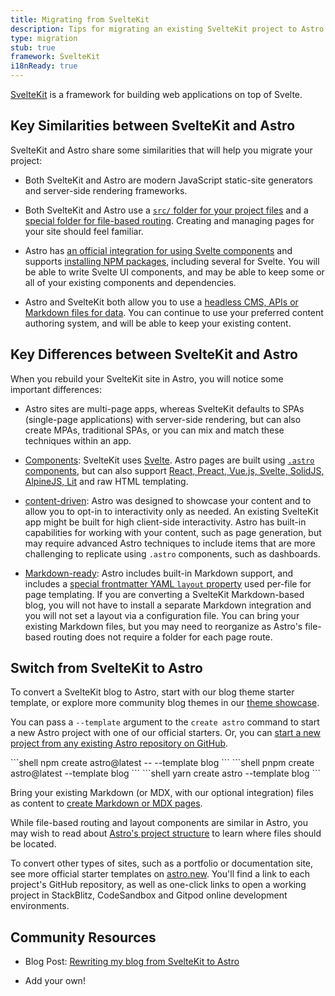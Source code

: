 ```yaml
---
title: Migrating from SvelteKit
description: Tips for migrating an existing SvelteKit project to Astro
type: migration
stub: true
framework: SvelteKit
i18nReady: true
---
```



[SvelteKit](https://kit.svelte.dev) is a framework for building web applications on top of Svelte.

## Key Similarities between SvelteKit and Astro

SvelteKit and Astro share some similarities that will help you migrate your project:

- Both SvelteKit and Astro are modern JavaScript static-site generators and server-side rendering frameworks. 

- Both SvelteKit and Astro use a [`src/` folder for your project files](/en/basics/project-structure/#src) and a [special folder for file-based routing](/en/basics/astro-pages/). Creating and managing pages for your site should feel familiar.

- Astro has [an official integration for using Svelte components](/en/guides/integrations-guide/svelte/) and supports [installing NPM packages](/en/guides/imports/#npm-packages), including several for Svelte. You will be able to write Svelte UI components, and may be able to keep some or all of your existing components and dependencies.

- Astro and SvelteKit both allow you to use a [headless CMS, APIs or Markdown files for data](/en/guides/data-fetching/). You can continue to use your preferred content authoring system, and will be able to keep your existing content.

## Key Differences between SvelteKit and Astro

When you rebuild your SvelteKit site in Astro, you will notice some important differences:

- Astro sites are multi-page apps, whereas SvelteKit defaults to SPAs (single-page applications) with server-side rendering, but can also create MPAs, traditional SPAs, or you can mix and match these techniques within an app.

- [Components](/en/basics/astro-components/): SvelteKit uses [Svelte](https://svelte.dev). Astro pages are built using [`.astro` components](/en/basics/astro-components/), but can also support [React, Preact, Vue.js, Svelte, SolidJS, AlpineJS, Lit](/en/guides/framework-components/) and raw HTML templating.

- [content-driven](/en/concepts/why-astro/#content-driven): Astro was designed to showcase your content and to allow you to opt-in to interactivity only as needed. An existing SvelteKit app might be built for high client-side interactivity. Astro has built-in capabilities for working with your content, such as page generation, but may require advanced Astro techniques to include items that are more challenging to replicate using `.astro` components, such as dashboards.

- [Markdown-ready](/en/guides/markdown-content/): Astro includes built-in Markdown support, and includes a [special frontmatter YAML `layout` property](/en/basics/layouts/#markdownmdx-layouts) used per-file for page templating. If you are converting a SvelteKit Markdown-based blog, you will not have to install a separate Markdown integration and you will not set a layout via a configuration file. You can bring your existing Markdown files, but you may need to reorganize as Astro's file-based routing does not require a folder for each page route.


## Switch from SvelteKit to Astro

To convert a SvelteKit blog to Astro, start with our blog theme starter template, or explore more community blog themes in our [theme showcase](https://astro.build/themes/).

You can pass a `--template` argument to the `create astro` command to start a new Astro project with one of our official starters. Or, you can [start a new project from any existing Astro repository on GitHub](/en/install-and-setup/#use-a-theme-or-starter-template).

  <PackageManagerTabs>
    <Fragment slot="npm">
    ```shell
    npm create astro@latest -- --template blog
    ```
    </Fragment>
    <Fragment slot="pnpm">
    ```shell
    pnpm create astro@latest --template blog
    ```
    </Fragment>
    <Fragment slot="yarn">
    ```shell
    yarn create astro --template blog
    ```
    </Fragment>
  </PackageManagerTabs>

Bring your existing Markdown (or MDX, with our optional integration) files as content to [create Markdown or MDX pages](/en/guides/markdown-content/).

While file-based routing and layout components are similar in Astro, you may wish to read about [Astro's project structure](/en/basics/project-structure/) to learn where files should be located.

To convert other types of sites, such as a portfolio or documentation site, see more official starter templates on [astro.new](https://astro.new). You'll find a link to each project's GitHub repository, as well as one-click links to open a working project in StackBlitz, CodeSandbox and Gitpod online development environments.

## Community Resources

- Blog Post: [Rewriting my blog from SvelteKit to Astro](https://kharann.com/blog/rewriting-my-blog/)

- Add your own!
